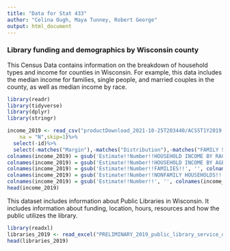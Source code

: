 ---
title: "Data for Stat 433"
author: "Celina Ough, Maya Tunney, Robert George"
output: html_document
---
### Library funding and demographics by Wisconsin county

This Census Data contains information on the breakdown of household types and income for counties in Wisconsin. For example, this data includes the median income for families, single people, and married couples in the county, as well as median income by race. 
```{r, echo = FALSE}
library(readr)
library(tidyverse)
library(dplyr)
library(stringr)
```

```{r}
income_2019 <- read_csv("productDownload_2021-10-25T203440/ACSST1Y2019.S1903_data_with_overlays_2021-10-25T203421.csv", 
    na = "N",skip=1)%>%
  select(-id)%>%
  select(-matches("Margin"),-matches("Distribution"),-matches("FAMILY SIZE"))
colnames(income_2019) = gsub('Estimate!!Number!!HOUSEHOLD INCOME BY RACE AND HISPANIC OR LATINO ORIGIN OF HOUSEHOLDER!!', '', colnames(income_2019), fixed=TRUE)
colnames(income_2019) = gsub('Estimate!!Number!!HOUSEHOLD INCOME BY AGE OF HOUSEHOLDER!!', '', colnames(income_2019), fixed=TRUE)
colnames(income_2019) = gsub('Estimate!!Number!!FAMILIES!!', '', colnames(income_2019), fixed=TRUE)
colnames(income_2019) = gsub('Estimate!!Number!!NONFAMILY HOUSEHOLDS!!', '', colnames(income_2019), fixed=TRUE)
colnames(income_2019) = gsub('Estimate!!Number!!', '', colnames(income_2019), fixed=TRUE)
head(income_2019)
```

This dataset includes information about Public Libraries in Wisconsin. It includes information about funding, location, hours, resources and how the public utilizes the library. 
```{r}
library(readxl)
libraries_2019 <- read_excel("PRELIMINARY_2019_public_library_service_data.xlsx", na = "-", skip = 1)[-1,]
head(libraries_2019)
```
